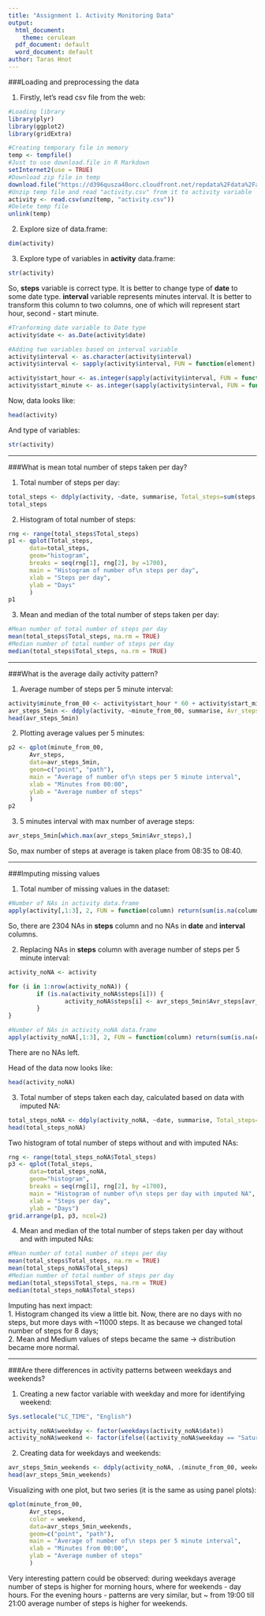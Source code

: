 ```yaml
---
title: "Assignment 1. Activity Monitoring Data"
output:
  html_document:
    theme: cerulean
  pdf_document: default
  word_document: default
author: Taras Hnot
---
```


###Loading and preprocessing the data

1. Firstly, let's read csv file from the web:
```r
#Loading library
library(plyr)
library(ggplot2)
library(gridExtra)
```

```r
#Creating temporary file in memory
temp <- tempfile()
#Just to use download.file in R Markdown
setInternet2(use = TRUE)
#Download zip file in temp
download.file("https://d396qusza40orc.cloudfront.net/repdata%2Fdata%2Factivity.zip", temp)
#Unzip temp file and read "activity.csv" from it to activity variable
activity <- read.csv(unz(temp, "activity.csv"))
#Delete temp file
unlink(temp)
```

2. Explore size of data.frame:
```r
dim(activity)
```

3. Explore type of variables in **activity** data.frame:
```r
str(activity)
```
So, **steps** variable is correct type. It is better to change type of **date** to some date type. **interval** variable represents minutes interval. It is better to transform this column to two columns, one of which will represent start hour, second - start minute.

```r
#Tranforming date variable to Date type
activity$date <- as.Date(activity$date)

#Adding two variables based on interval variable
activity$interval <- as.character(activity$interval)
activity$interval <- sapply(activity$interval, FUN = function(element) return(paste(as.character(c(rep(0, (4-nchar(element))), element)), collapse = "")))

activity$start_hour <- as.integer(sapply(activity$interval, FUN = function (element) return (substr(element, 1, 2))))
activity$start_minute <- as.integer(sapply(activity$interval, FUN = function (element) return (substr(element, 3, 4))))
```

Now, data looks like:
```r
head(activity)
```

And type of variables:
```r
str(activity)
```

***

###What is mean total number of steps taken per day?

1. Total number of steps per day:
```r
total_steps <- ddply(activity, ~date, summarise, Total_steps=sum(steps, na.rm = TRUE))
total_steps
```

2. Histogram of total number of steps:
```r
rng <- range(total_steps$Total_steps)
p1 <- qplot(Total_steps, 
      data=total_steps,
      geom="histogram", 
      breaks = seq(rng[1], rng[2], by =1700),
      main = "Histogram of number of\n steps per day",
      xlab = "Steps per day",
      ylab = "Days"
      )
p1
```

3. Mean and median of the total number of steps taken per day:
```r
#Mean number of total number of steps per day
mean(total_steps$Total_steps, na.rm = TRUE)
#Median number of total number of steps per day
median(total_steps$Total_steps, na.rm = TRUE)
```

***
###What is the average daily activity pattern?

1. Average number of steps per 5 minute interval:
```r
activity$minute_from_00 <- activity$start_hour * 60 + activity$start_minute
avr_steps_5min <- ddply(activity, ~minute_from_00, summarise, Avr_steps=mean(steps, na.rm = TRUE))
head(avr_steps_5min)
```

2. Plotting average values per 5 minutes:
```r
p2 <- qplot(minute_from_00,
      Avr_steps,
      data=avr_steps_5min,
      geom=c("point", "path"),
      main = "Average of number of\n steps per 5 minute interval",
      xlab = "Minutes from 00:00",
      ylab = "Average number of steps"
      )
p2
```

3. 5 minutes interval with max number of average steps:
```r
avr_steps_5min[which.max(avr_steps_5min$Avr_steps),]
```
So, max number of steps at average is taken place from 08:35 to 08:40.

***

###Imputing missing values

1. Total number of missing values in the dataset:
```r
#Number of NAs in activity data.frame
apply(activity[,1:3], 2, FUN = function(column) return(sum(is.na(column))))
```
So, there are 2304 NAs in **steps** column and no NAs in **date** and **interval** columns.

2. Replacing NAs in **steps** column with average number of steps per 5 minute interval:
```r
activity_noNA <- activity

for (i in 1:nrow(activity_noNA)) {
        if (is.na(activity_noNA$steps[i])) {
                activity_noNA$steps[i] <- avr_steps_5min$Avr_steps[avr_steps_5min$minute_from_00 == activity_noNA$minute_from_00[i]]
        }
} 

#Number of NAs in activity_noNA data.frame
apply(activity_noNA[,1:3], 2, FUN = function(column) return(sum(is.na(column))))
```
There are no NAs left.

Head of the data now looks like:
```r
head(activity_noNA)
```

3. Total number of steps taken each day, calculated based on data with imputed NA:
```r
total_steps_noNA <- ddply(activity_noNA, ~date, summarise, Total_steps=sum(steps, na.rm = TRUE))
head(total_steps_noNA)
```

Two histogram of total number of steps without and with imputed NAs:
```r
rng <- range(total_steps_noNA$Total_steps)
p3 <- qplot(Total_steps, 
      data=total_steps_noNA,
      geom="histogram", 
      breaks = seq(rng[1], rng[2], by =1700),
      main = "Histogram of number of\n steps per day with imputed NA",
      xlab = "Steps per day",
      ylab = "Days")
grid.arrange(p1, p3, ncol=2)
```

4. Mean and median of the total number of steps taken per day without and with imputed NAs:
```r
#Mean number of total number of steps per day
mean(total_steps$Total_steps, na.rm = TRUE)
mean(total_steps_noNA$Total_steps)
#Median number of total number of steps per day
median(total_steps$Total_steps, na.rm = TRUE)
median(total_steps_noNA$Total_steps)
```

Imputing has next impact:  
1. Histogram changed its view a little bit. Now, there are no days with no steps, but more days with ~11000 steps. It as because we changed total number of steps for 8 days;  
2. Mean and Medium values of steps became the same -> distribution became more normal.

***

###Are there differences in activity patterns between weekdays and weekends?

1. Creating a new factor variable with weekday and more for identifying weekend:
```r
Sys.setlocale("LC_TIME", "English")
```

```r
activity_noNA$weekday <- factor(weekdays(activity_noNA$date))
activity_noNA$weekend <- factor(ifelse((activity_noNA$weekday == "Saturday" | activity_noNA$weekday == "Sunday"), "weekend", "weekday"))
```


2. Creating data for weekdays and weekends:

```r
avr_steps_5min_weekends <- ddply(activity_noNA, .(minute_from_00, weekend), summarise, Avr_steps=mean(steps))
head(avr_steps_5min_weekends)
```

Visualizing with one plot, but two series (it is the same as using panel plots):
```r
qplot(minute_from_00,
      Avr_steps,
      color = weekend,
      data=avr_steps_5min_weekends,
      geom=c("point", "path"),
      main = "Average of number of\n steps per 5 minute interval",
      xlab = "Minutes from 00:00",
      ylab = "Average number of steps"
      )
```

Very interesting pattern could be observed: during weekdays average number of steps is higher for morning hours, where for weekends - day hours. For the evening hours - patterns are very similar, but ~ from 19:00 till 21:00 average number of steps is higher for weekends.